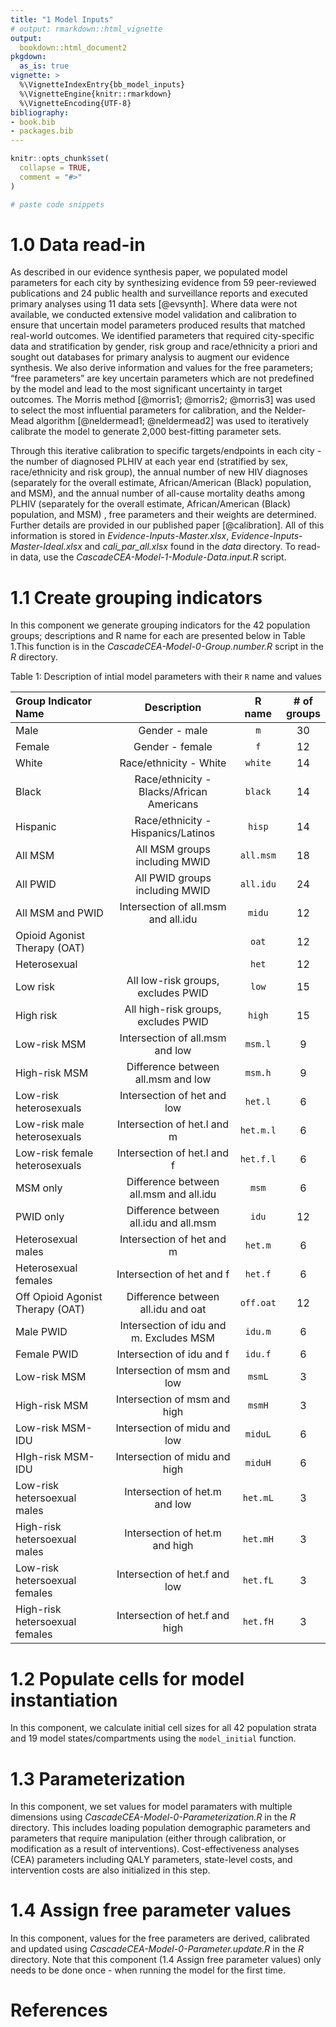 ```yaml
---
title: "1 Model Inputs"
# output: rmarkdown::html_vignette
output:
  bookdown::html_document2
pkgdown:
  as_is: true
vignette: >
  %\VignetteIndexEntry{bb_model_inputs}
  %\VignetteEngine{knitr::rmarkdown}
  %\VignetteEncoding{UTF-8}
bibliography:
- book.bib
- packages.bib  
---
```


```r
knitr::opts_chunk$set(
  collapse = TRUE,
  comment = "#>"
)
```

```r
# paste code snippets
```

# 1.0 Data read-in {-}

As described in our evidence synthesis paper, we populated model parameters for each city by synthesizing evidence from 59 peer-reviewed publications and 24 public health and surveillance reports and executed primary analyses using 11 data sets [@evsynth]. Where data were not available, we conducted extensive model validation and calibration to ensure that uncertain model parameters produced results that matched real-world outcomes. We identified parameters that required city-specific data and stratification by gender, risk group and race/ethnicity a priori and sought out databases for primary analysis to augment our evidence synthesis. We also derive information and values for the free parameters; “free parameters” are key uncertain parameters which are not predefined by the model and lead to the most significant uncertainty in target outcomes. The Morris method [@morris1; @morris2; @morris3] was used to select the most influential parameters for calibration, and the Nelder-Mead algorithm [@neldermead1; @neldermead2] was used to iteratively calibrate the model to generate 2,000 best-fitting parameter sets. 

Through this iterative calibration to specific targets/endpoints in each city - the number of diagnosed PLHIV at each year end (stratified by sex, race/ethnicity and risk group), the annual number of new HIV diagnoses (separately for the overall estimate, African/American (Black) population, and MSM), and the annual number of all-cause mortality deaths among PLHIV (separately for the overall estimate, African/American (Black) population, and MSM) , free parameters and their weights are determined.  Further details are provided in our published paper [@calibration].  All of this information is stored in *Evidence-Inputs-Master.xlsx*, *Evidence-Inputs-Master-Ideal.xlsx* and *cali_par_all.xlsx* found in the *data* directory. To read-in data, use the *CascadeCEA-Model-1-Module-Data.input.R* script.  

# 1.1 Create grouping indicators {-}

In this component we generate grouping indicators for the 42 population groups; descriptions and R name for each are presented below in Table 1.This function is in the *CascadeCEA-Model-0-Group.number.R* script in the *R* directory. 

Table 1: Description of intial model parameters with their `R` name and values

| **Group Indicator Name**         |              **Description**              | **R name**|**# of groups**|
|:---------------------------------|:-----------------------------------------:|:---------:|:-------------:|
| Male                             | Gender - male                             |` m `      | 30            |
| Female                           | Gender - female                           |` f`       | 12            |
| White                            | Race/ethnicity - White                    | `white`   | 14            |
| Black                            | Race/ethnicity - Blacks/African Americans | `black`   | 14            |
| Hispanic                         | Race/ethnicity - Hispanics/Latinos        | `hisp`    | 14            |
| All MSM                          | All MSM groups including MWID             |`all.msm`  | 18            |
| All PWID                         | All PWID groups including MWID            |`all.idu`  | 24            |
| All MSM and PWID                 | Intersection of all.msm and all.idu       | `midu`    | 12            |
| Opioid Agonist Therapy (OAT)     |                                           | `oat`     | 12            |
| Heterosexual                     |                                           | `het`     | 12            |
| Low risk                         | All low-risk groups, excludes PWID        | `low`     | 15            |
| High risk                        | All high-risk groups, excludes PWID       | `high`    | 15            |
| Low-risk MSM                     | Intersection of all.msm and low           | `msm.l`   | 9             |
| High-risk MSM                    | Difference between all.msm and low        | `msm.h`   | 9             |
| Low-risk heterosexuals           | Intersection of het and low               | `het.l`   | 6             |
| Low-risk male heterosexuals      | Intersection of het.l and m               | `het.m.l` | 6             |
| Low-risk female heterosexuals    | Intersection of het.l and f               | `het.f.l` | 6             |
| MSM only                         | Difference between all.msm and all.idu    | `msm`     | 6             |
| PWID only                        | Difference between all.idu and  all.msm   | `idu`     | 12            |
| Heterosexual males               | Intersection of het and m                 | `het.m`   | 6             |
| Heterosexual females             | Intersection of het and f                 | `het.f`   | 6             |
| Off Opioid Agonist Therapy (OAT) | Difference between all.idu and oat        | `off.oat` | 12            |
| Male PWID                        | Intersection of idu and m. Excludes MSM   | `idu.m`   | 6             |
| Female PWID                      | Intersection of idu and f                 | `idu.f`   | 6             |
| Low-risk MSM                     | Intersection of msm and low               | `msmL`    | 3             |
| High-risk MSM                    | Intersection of msm and high              | `msmH`    | 3             |
| Low-risk MSM-IDU                 | Intersection of midu and low              | `miduL`   | 6             |
| HIgh-risk MSM-IDU                | Intersection of midu and high             | `miduH`   | 6             |
| Low-risk hetersoexual males      | Intersection of het.m  and low            | `het.mL`  | 3             |
| High-risk hetersoexual males     | Intersection of het.m and  high           | `het.mH`  | 3             |
| Low-risk hetersoexual females    | Intersection of het.f and low             | `het.fL`  | 3             |
| High-risk hetersoexual females   | Intersection of het.f and high            | `het.fH`  | 3             |

# 1.2 Populate cells for model instantiation {-}

In this component, we calculate initial cell sizes for all 42 population strata and 19 model states/compartments using the `model_initial` function.

# 1.3 Parameterization {-}

In this component, we set values for model paramaters with multiple dimensions using *CascadeCEA-Model-0-Parameterization.R* in the *R* directory. This includes loading population demographic parameters and parameters that require manipulation (either through calibration, or modification as a result of interventions). Cost-effectiveness analyses (CEA) parameters including QALY parameters, state-level costs, and intervention costs are also initialized in this step. 

# 1.4 Assign free parameter values {-}

In this component, values for the free parameters are derived, calibrated and updated using *CascadeCEA-Model-0-Parameter.update.R* in the *R* directory.  Note that this component (1.4 Assign free parameter values) only needs to be done once - when running the model for the first time. 

# References {-}

